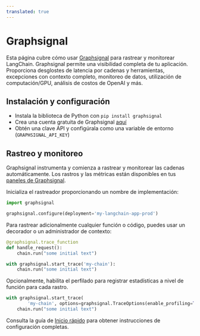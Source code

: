 ```yaml
---
translated: true
---
```


# Graphsignal

Esta página cubre cómo usar [Graphsignal](https://app.graphsignal.com) para rastrear y monitorear LangChain. Graphsignal permite una visibilidad completa de tu aplicación. Proporciona desglostes de latencia por cadenas y herramientas, excepciones con contexto completo, monitoreo de datos, utilización de computación/GPU, análisis de costos de OpenAI y más.

## Instalación y configuración

- Instala la biblioteca de Python con `pip install graphsignal`
- Crea una cuenta gratuita de Graphsignal [aquí](https://graphsignal.com)
- Obtén una clave API y configúrala como una variable de entorno (`GRAPHSIGNAL_API_KEY`)

## Rastreo y monitoreo

Graphsignal instrumenta y comienza a rastrear y monitorear las cadenas automáticamente. Los rastros y las métricas están disponibles en tus [paneles de Graphsignal](https://app.graphsignal.com).

Inicializa el rastreador proporcionando un nombre de implementación:

```python
import graphsignal

graphsignal.configure(deployment='my-langchain-app-prod')
```

Para rastrear adicionalmente cualquier función o código, puedes usar un decorador o un administrador de contexto:

```python
@graphsignal.trace_function
def handle_request():
    chain.run("some initial text")
```

```python
with graphsignal.start_trace('my-chain'):
    chain.run("some initial text")
```

Opcionalmente, habilita el perfilado para registrar estadísticas a nivel de función para cada rastro.

```python
with graphsignal.start_trace(
        'my-chain', options=graphsignal.TraceOptions(enable_profiling=True)):
    chain.run("some initial text")
```

Consulta la guía de [Inicio rápido](https://graphsignal.com/docs/guides/quick-start/) para obtener instrucciones de configuración completas.
